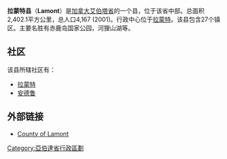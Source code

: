 '''拉蒙特县'''（'''Lamont'''）是[[加拿大|加拿大]][[艾伯塔省|艾伯塔省]]的一个县，位于该省中部。总面积2,402.1平方公里，总人口4,167 (2001)。行政中心位于[[拉蒙特|拉蒙特]]。该县包含27个镇区。主要名胜有赤鹿岛国家公园，河狸山湖等。

== 社区 ==
该县所辖社区有：
* [[拉蒙特|拉蒙特]]
* [[安德鲁|安德鲁]]

==外部链接==
*[https://web.archive.org/web/20100216232542/http://www.countylamont.ab.ca/ County of Lamont]

{{DEFAULTSORT:Lamont}}
[[Category:亞伯達省行政區劃|Category:亞伯達省行政區劃]]